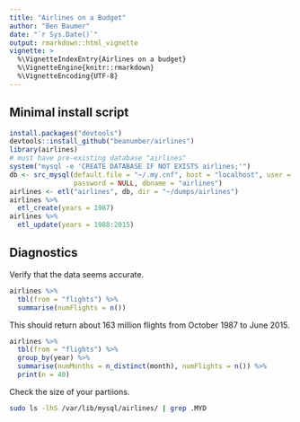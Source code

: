 ```yaml
---
title: "Airlines on a Budget"
author: "Ben Baumer"
date: "`r Sys.Date()`"
output: rmarkdown::html_vignette
vignette: >
  %\VignetteIndexEntry{Airlines on a budget}
  %\VignetteEngine{knitr::rmarkdown}
  %\VignetteEncoding{UTF-8}
---
```


## Minimal install script

```r
install.packages("devtools")
devtools::install_github("beanumber/airlines")
library(airlines)
# must have pre-existing database "airlines"
system("mysql -e 'CREATE DATABASE IF NOT EXISTS airlines;'")
db <- src_mysql(default.file = "~/.my.cnf", host = "localhost", user = NULL, 
                password = NULL, dbname = "airlines")
airlines <- etl("airlines", db, dir = "~/dumps/airlines")
airlines %>%
  etl_create(years = 1987)
airlines %>%
  etl_update(years = 1988:2015)
```

## Diagnostics

Verify that the data seems accurate.

```r
airlines %>%
  tbl(from = "flights") %>%
  summarise(numFlights = n())
```

This should return about 163 million flights from October 1987 to June 2015. 

```r
airlines %>%
  tbl(from = "flights") %>%
  group_by(year) %>%
  summarise(numMonths = n_distinct(month), numFlights = n()) %>%
  print(n = 40)
```

Check the size of your partiions.

```bash
sudo ls -lhS /var/lib/mysql/airlines/ | grep .MYD
```